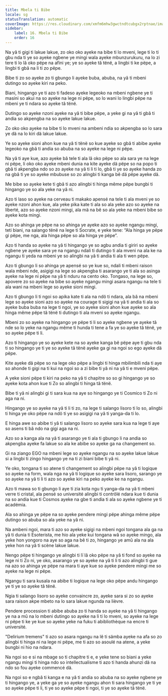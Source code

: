```yaml
---
title: Mbela ti Bibe
locale: sg
statusTranslation: automatic
coverImage: https://res.cloudinary.com/xmfm6mhw3gwctndtcubgx2rptnae/image/upload/v1741354419/small_cover_la_gran_rebelion_28716e29d2.webp
sidebar:
    label: 16. Mbela ti Bibe
    order: 16
---
```

Na yâ ti gigi ti lakue lakue, zo oko oko ayeke na bibe ti lo mveni, lege ti lo ti gbu nda ti ye so ayeke ngbene ye mingi wala ayeke mbunzurukuru, na lo zi tere ti lo lâ oko pëpe na afini ye; ye so ayeke tâ tënë, a lingbi ti ke pëpe, a lingbi ti gbâ na li ti zo pëpe.

Bibe ti zo so ayeke zo ti gbungo li ayeke buba, abuba, na yâ ti mbeni dutingo so ayeke kiri na peko.

Biani, hingango ye ti azo ti fadeso ayeke legeoko na mbeni ngbene ye ti masini so akui na so ayeke na lege ni pëpe, so lo wani lo lingbi pëpe na mbeni ye ti ndara so ayeke tâ tënë.

Dutingo so ayeke nzoni ayeke na yâ ti bibe pëpe, a yeke gi na yâ ti gbâ ti andia so akpengba na so ayeke lakue lakue.

Zo oko oko ayeke na bibe ti lo mveni na ambeni ndia so akpengba so lo sara ye dä na lo kiri dä lakue lakue.

Ye so ayeke sioni ahon kue na yâ ti tënë so kue ayeke so gbâ ti abibe ayeke legeoko na gbâ ti andia so abuba na so ayeke na lege ni pëpe.

Na yâ ti aye kue, azo ayeke bâ tele ti ala lâ oko pëpe so ala sara ye na lege ni pëpe, li oko oko ayeke mbeni dunia na kite ayeke dä pëpe so na popo ti gbâ ti akpengba ndo so zo ayeke na yâ ti li ti lo, gbâ ti ye so ayeke handa zo na gbâ ti ye so ayeke mbubuse so zo alingbi ti kanga bê dä pëpe ayeke dä.

Me bibe so ayeke kete ti gbâ ti azo alingbi ti hinga même pëpe bungbi ti hingango ye so ala yeke na yâ ni.

Azo ti laso so ayeke na cerveau ti makako apensé na tele ti ala mveni ye so ayeke nzoni ahon kue, ala yeke pika kate ti ala so ala yeke azo so ayeke na liberté, azo so ayeke nzoni mingi, ala mä na bê so ala yeke na mbeni bibe so ayeke kota mingi.

Azo so ahinga ye pëpe na so ahinga ye ayeke azo so ayeke ngangu mingi, teti biani, na salango tënë na lege ti Socrate, e yeke tene: “Ala hinga ye pëpe gi pëpe, me nga, ala hinga pëpe so ala hinga ye pëpe”.

Azo ti handa so ayeke na yâ ti hingango ye so agbu andia ti giriri so ayeke ngbene ye ayeke sara ye na ngangu ndali ti dutingo ti ala mveni na ala ke na ngangu ti yeda na mbeni ye so alingbi na yâ ti andia ti ala ti wen pëpe.

Azo ti gbungo li so ahinga ye apensé so ye kue so, ndali ti mbeni raison wala mbeni nde, asigigi na lege so akpengba ti asarango ye ti ala so asinga ayeke na lege ni pëpe na yâ ti nduru na cento oko. Tongaso, na lege so, apovere zo so ayeke na bibe so ayeke ngangu mingi asara ngangu na tele ti ala wani na mbeni lege so ayeke sioni mingi.

Azo ti gbungo li ti ngoi so apika kate ti ala na ndö ti ndara, ala bâ na mbeni lege so ayeke sioni azo so ayeke na courage ti sigigi na yâ ti andia ti ala so ayeke buba buba na lege ti ngoi, ye so ayeke sioni ahon kue ayeke so ala hinga même pëpe tâ tënë ti dutingo ti ala mveni so ayeke ngangu.

Mbeni zo so ayeke na hingango ye pëpe ti li so ayeke ngbene ye ayeke tâ nde so lo yeke na ngangu même ti hunda ti tene a fa ye so ayeke tâ tënë, ye so ayeke pëpe ti li.

Azo ti hingango ye so ayeke kete na so ayeke kanga bê pëpe aye ti gbu nda ti so hingango ye ti ye so ayeke tâ tënë ayeke ga gi na ngoi so ego ayeke dä pëpe.

Kite ayeke dä pëpe so na lege oko pëpe a lingbi ti hinga mbilimbili nda ti aye so ahonde ti gigi na ti kui na ngoi so a zi bibe ti yâ ni na yâ ti e mveni pëpe.

A yeke sioni pëpe ti kiri na peko na yâ ti chapitre so so gi hingango ye so ayeke kota ahon kue ti Zo so alingbi ti hinga tâ tënë.

Bibe ti yâ ni alingbi gi ti sara kua na aye so hingango ye ti Cosmico ti Zo ni aga na ni.

Hingango ye so ayeke na yâ ti li ti zo, na lege ti salango lisoro ti lo so, alingbi ti hinga ye oko pëpe na ndö ti ye so asigigi na yâ ti yanga-da ti lo.

E hinga awe so abibe ti yâ ti salango lisoro so ayeke sara kua na lege ti aye so asens ti bâ ndo na gigi aga na ni.

Azo so a kanga ala na yâ ti asarango ye ti ala ti gbungo li na andia so akpengba ayeke fa lakue so ala ke abibe so ayeke ga na changement so.

Gi na ziango EGO na mbeni lege so ayeke ngangu na so ayeke lakue lakue si a lingbi ti zingo hingango ye na ti zi biani bibe ti yâ ni.

Ye oko, tongana ti so atene ti changement so alingbi pëpe na yâ ti logique so ayeke na form, wala nga na yâ ti logique so ayeke sara lisoro, sarango ye so ayeke na yâ ti li ti azo so ayeke kiri na peko ayeke ke na ngangu.

Azo ti mawa so ti gbungo li aye ti zia kota ngu ti yanga-da na yâ ti mbeni verre ti cristal, ala pensé so université alingbi ti contrôlé ndara kue ti dunia na so andia kue ti Cosmos ayeke na gbe ti andia ti ala so ayeke ngbene ye ti académia.

Ala so ahinga ye pëpe na so ayeke pendere mingi pëpe ahinga même pëpe dutingo so abuba so ala yeke na yâ ni.

Na ambeni ngoi, mara ti azo so ayeke sigigi na mbeni ngoi tongana ala ga na yâ ti dunia ti Esoterista, me hio ala yeke kui tongana wâ so ayeke mingo, ala yeke hon yongoro na aye so aga na bê ti zo, hingango ye amû ala na ala yeke hon na yâ ti scène lakue lakue.

Nengo pëpe ti hingango ye alingbi ti lï lâ oko pëpe na yâ ti fond so ayeke na lege ni ti Zo ni, ye oko, asarango ye so ayeke na yâ ti li ti azo alingbi ti gue na azo so ahinga ye pëpe na mara ti aye kue so ayeke pendere mingi me so ayeke na lege ni pëpe.

Ngangu ti sara kusala na abibe ti logique na lege oko pëpe andu hingango ye ti ye so ayeke tâ tënë.

Ngia ti salango lisoro so ayeke convaincre zo, ayeke sara si zo so ayeke sara raison akpe mbeto na lo sara lakue ngunda na lièvre.

Pendere procession ti abibe abuba zo ti handa so ayeke na yâ ti hingango ye na a mû na lo mbeni dutingo so ayeke na li ti lo mveni, so ayeke na lege ni pëpe ti ke ye kue so ayeke yeke na fuku ti abibliothèque na encre ti université.

"Delirium tremens" ti azo so asara ngangu na lê ti sämba ayeke na afa so zo alingbi ti hinga ni na lege ni pëpe, me ti azo so asoulé na atene, a yeke bungbi ni hio na ndara.

Na ngoi so e si na mbage so ti chapitre ti e, e yeke tene so biani a yeke ngangu mingi ti hinga ndo so intellectualisme ti azo ti handa ahunzi dä na ndo so fou ayeke commencé dä.

Na ngoi so e ngbâ ti kanga e na yâ ti andia so abuba na so ayeke ngbene ye ti hingango ye, a yeke ga ye so ayeke ngangu ahon ti sara hingango ye ti ye so ayeke pëpe ti li, ti ye so ayeke pëpe ti ngoi, ti ye so ayeke tâ tënë.

